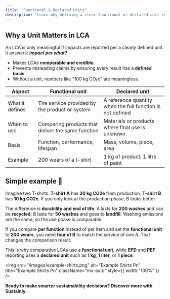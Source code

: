 ```yaml
---
title: "Functional & Declared Units"
description: "Learn why defining a clear functional or declared unit is essential for credible Life Cycle Assessments (LCAs). Understand the difference between functional and declared units, when to use them, and how they impact sustainability comparisons."
---
```


## **Why a Unit Matters in LCA**

An LCA is only meaningful if impacts are reported per a clearly defined unit. It answers: **_Impact per what?_**

- Makes LCAs **comparable and credible**.
- Prevents misleading claims by ensuring every result has a **defined basis**.
- Without a unit, numbers like "100 kg CO₂e" are meaningless.

| Aspect          | Functional unit                                   | Declared unit                                              |
| --------------- | ------------------------------------------------- | ---------------------------------------------------------- |
| What it defines | The service provided by the product or system     | A reference quantity when the full function is not defined |
| When to use     | Comparing products that deliver the same function | Materials or products where final use is unknown           |
| Basis           | Function, performance, lifespan                   | Mass, volume, piece, area                                  |
| Example         | 200 wears of a t-shirt                            | 1 kg of product, 1 litre of paint                          |

## Simple example 👕

Imagine two T-shirts. **T-shirt A** has **20 kg CO2e** from production, **T-shirt B** has **10 kg CO2e**. If you only look at the production phase, B looks better.

The difference is **durability and end of life**: A lasts for **200 washes** and can be **recycled**; B lasts for **50 washes** and goes to **landfill**. Washing emissions are the same, so the use phase is comparable.

If you compare **per function** instead of per item and set the **functional unit** to **200 wears**, you need **four of B** to match the service of one A. That changes the comparison result.

This is why comparative LCAs use a **functional unit**, while **EPD** and **PEF** reporting uses a **declared unit** such as **1 kg**, **1 liter**, or **1 piece**.

<img
  src="/images/example-shirts.png"
  alt="Example Shirts Pn"
  title="Example Shirts Pn"
  className="mx-auto"
  style={{ width:"100%" }}
/>

**Ready to make smarter sustainability decisions? Discover more with Sustainly.**